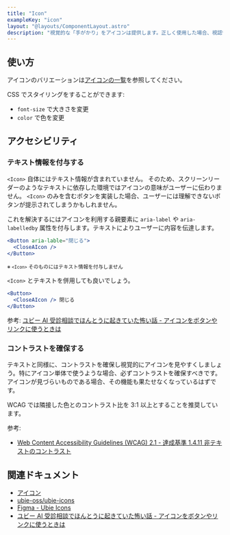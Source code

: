 ```yaml
---
title: "Icon"
exampleKey: "icon"
layout: "@layouts/ComponentLayout.astro"
description: "視覚的な「手がかり」をアイコンは提供します。正しく使用した場合、視認性の向上が期待できます。"
---
```


## 使い方

アイコンのバリエーションは[アイコンの一覧](/design/icons)を参照してください。

CSS でスタイリングをすることができます:

- `font-size` で大きさを変更
- `color` で色を変更

## アクセシビリティ

### テキスト情報を付与する

`<Icon>` 自体にはテキスト情報が含まれていません。
そのため、スクリーンリーダーのようなテキストに依存した環境ではアイコンの意味がユーザーに伝わりません。
`<Icon>` のみを含むボタンを実装した場合、ユーザーには理解できないボタンが提示されてしまうかもしれません。

これを解決するにはアイコンを利用する親要素に `aria-label` や `aria-labelledby` 属性を付与します。テキストによりユーザーに内容を伝達します。

```jsx
<Button aria-lable="閉じる">
  <CloseAIcon />
</Button>
```

<small>※ `<Icon>` そのものにはテキスト情報を付与しません</small>

`<Icon>` とテキストを併用しても良いでしょう。

```jsx
<Button>
  <CloseAIcon /> 閉じる
</Button>
```

参考: [ユビー AI 受診相談でほんとうに起きていた怖い話 - アイコンをボタンやリンクに使うときは](https://docs.google.com/presentation/d/1phP267dInvtrxTBQhlrxYkoTOTHJbKq6nTD5ljD-xSI/edit#slide=id.g107361d2158_0_251)

### コントラストを確保する

テキストと同様に、コントラストを確保し視覚的にアイコンを見やすくしましょう。特にアイコン単体で使うような場合、必ずコントラストを確保すべきです。
アイコンが見づらいものである場合、その機能も果たせなくなっているはずです。

WCAG では隣接した色とのコントラスト比を 3:1 以上とすることを推奨しています。

参考:

- [Web Content Accessibility Guidelines (WCAG) 2.1 - 達成基準 1.4.11 非テキストのコントラスト](https://waic.jp/translations/WCAG21/#non-text-contrast)

## 関連ドキュメント

- [アイコン](/design/icons)
- [ubie-oss/ubie-icons](https://github.com/ubie-oss/ubie-icons)
- [Figma - Ubie Icons](https://www.figma.com/file/6dWoWbMuEHiVN5qi1ybDAa/Ubie-Icons?type=design&node-id=0%3A1&mode=design&t=yddL2kJ5U8BIO59w-1)
- [ユビー AI 受診相談でほんとうに起きていた怖い話 - アイコンをボタンやリンクに使うときは](https://docs.google.com/presentation/d/1phP267dInvtrxTBQhlrxYkoTOTHJbKq6nTD5ljD-xSI/edit#slide=id.g107361d2158_0_251)
